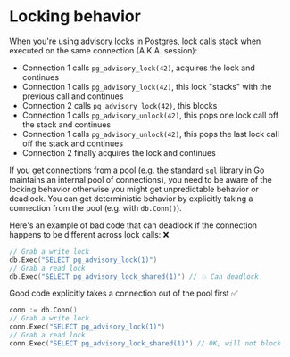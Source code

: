 # Locking behavior

When you're using [advisory locks](https://www.postgresql.org/docs/9.1/functions-admin.html#FUNCTIONS-ADVISORY-LOCKS) in Postgres, lock calls stack when executed on the same connection (A.K.A. session):

- Connection 1 calls `pg_advisory_lock(42)`, acquires the lock and continues
- Connection 1 calls `pg_advisory_lock(42)`, this lock "stacks" with the previous call and continues
- Connection 2 calls `pg_advisory_lock(42)`, this blocks
- Connection 1 calls `pg_advisory_unlock(42)`, this pops one lock call off the stack and continues
- Connection 1 calls `pg_advisory_unlock(42)`, this pops the last lock call off the stack and continues
- Connection 2 finally acquires the lock and continues

If you get connections from a pool (e.g. the standard `sql` library in Go maintains an internal pool of connections), you need to be aware of the locking behavior otherwise you might get unpredictable behavior or deadlock. You can get deterministic behavior by explicitly taking a connection from the pool (e.g. with `db.Conn()`).

Here's an example of bad code that can deadlock if the connection happens to be different across lock calls: ❌

```go
// Grab a write lock
db.Exec("SELECT pg_advisory_lock(1)")
// Grab a read lock
db.Exec("SELECT pg_advisory_lock_shared(1)") // 💥 Can deadlock
```

Good code explicitly takes a connection out of the pool first ✅

```go
conn := db.Conn()
// Grab a write lock
conn.Exec("SELECT pg_advisory_lock(1)")
// Grab a read lock
conn.Exec("SELECT pg_advisory_lock_shared(1)") // OK, will not block
```
